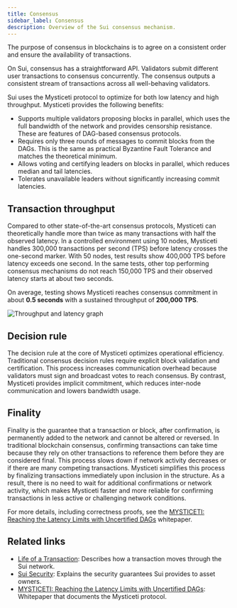 ```yaml
---
title: Consensus
sidebar_label: Consensus
description: Overview of the Sui consensus mechanism.
---
```


The purpose of consensus in blockchains is to agree on a consistent order and ensure the availability of transactions.

On Sui, consensus has a straightforward API. Validators submit different user transactions to consensus concurrently. The consensus outputs a consistent stream of transactions across all well-behaving validators.

Sui uses the Mysticeti protocol to optimize for both low latency and high throughput. Mysticeti provides the following benefits:

- Supports multiple validators proposing blocks in parallel, which uses the full bandwidth of the network and provides censorship resistance. These are features of DAG-based consensus protocols.
- Requires only three rounds of messages to commit blocks from the DAGs. This is the same as practical Byzantine Fault Tolerance and matches the theoretical minimum.
- Allows voting and certifying leaders on blocks in parallel, which reduces median and tail latencies.
- Tolerates unavailable leaders without significantly increasing commit latencies.

## Transaction throughput

Compared to other state-of-the-art consensus protocols, Mysticeti can theoretically handle more than twice as many transactions with half the observed latency. In a controlled environment using 10 nodes, Mysticeti handles 300,000 transactions per second (TPS) before latency crosses the one-second marker. With 50 nodes, test results show 400,000 TPS before latency exceeds one second. In the same tests, other top performing consensus mechanisms do not reach 150,000 TPS and their observed latency starts at about two seconds.

On average, testing shows Mysticeti reaches consensus commitment in about **0.5 seconds** with a sustained throughput of **200,000 TPS**.

![Throughput and latency graph](./images/thruput_latency.png)

## Decision rule

The decision rule at the core of Mysticeti optimizes operational efficiency. Traditional consensus decision rules require explicit block validation and certification. This process increases communication overhead because validators must sign and broadcast votes to reach consensus. By contrast, Mysticeti provides implicit commitment, which reduces inter-node communication and lowers bandwidth usage.

## Finality

Finality is the guarantee that a transaction or block, after confirmation, is permanently added to the network and cannot be altered or reversed. In traditional blockchain consensus, confirming transactions can take time because they rely on other transactions to reference them before they are considered final. This process slows down if network activity decreases or if there are many competing transactions. Mysticeti simplifies this process by finalizing transactions immediately upon inclusion in the structure. As a result, there is no need to wait for additional confirmations or network activity, which makes Mysticeti faster and more reliable for confirming transactions in less active or challenging network conditions.

For more details, including correctness proofs, see the [MYSTICETI: Reaching the Latency Limits with Uncertified DAGs](/paper/mysticeti.pdf) whitepaper.

## Related links

- [Life of a Transaction](./transaction-lifecycle.mdx): Describes how a transaction moves through the Sui network.
- [Sui Security](./sui-security.mdx): Explains the security guarantees Sui provides to asset owners.
- [MYSTICETI: Reaching the Latency Limits with Uncertified DAGs](/paper/mysticeti.pdf): Whitepaper that documents the Mysticeti protocol.
